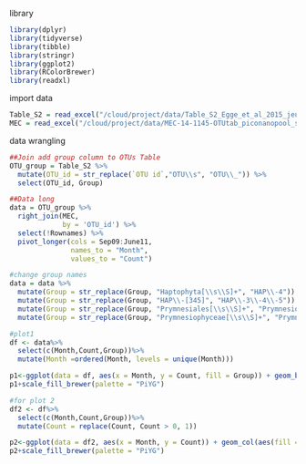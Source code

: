 library
```r
library(dplyr)
library(tidyverse)
library(tibble)
library(stringr)
library(ggplot2)
library(RColorBrewer)
library(readxl)
```

import data 
```r
Table_S2 = read_excel("/cloud/project/data/Table_S2_Egge_et_al_2015_jeukmic.xlsx")
MEC = read_excel("/cloud/project/data/MEC-14-1145-OTUtab_piconanopool_subsamp5553_correctversion.xls")
```

data wrangling
```r
##Join add group column to OTUs Table
OTU_group = Table_S2 %>%
  mutate(OTU_id = str_replace(`OTU id`,"OTU\\s", "OTU\\_")) %>% 
  select(OTU_id, Group)

##Data long
data = OTU_group %>%
  right_join(MEC,
             by = 'OTU_id') %>% 
  select(!Rownames) %>% 
  pivot_longer(cols = Sep09:June11,
               names_to = "Month",
               values_to = "Count")

#change group names
data = data %>%
  mutate(Group = str_replace(Group, "Haptophyta[\\s\\S]+", "HAP\\-4")) %>% 
  mutate(Group = str_replace(Group, "HAP\\-[345]", "HAP\\-3\\-4\\-5")) %>% 
  mutate(Group = str_replace(Group, "Prymnesiales[\\s\\S]+", "Prymnesiophyceae")) %>%
  mutate(Group = str_replace(Group, "Prymnesiophyceae[\\s\\S]+", "Prymnesiophyceae"))

#plot1
df <- data%>% 
  select(c(Month,Count,Group))%>%
  mutate(Month =ordered(Month, levels = unique(Month)))

p1<-ggplot(data = df, aes(x = Month, y = Count, fill = Group)) + geom_bar(stat = "identity")  + xlab("") + ggtitle("Seasonal variation in proportional read abundance")+xlab("Months")+ylab("Porpotion of reads")+theme(axis.text=element_text(size=5,angle=90))
p1+scale_fill_brewer(palette = "PiYG")

#for plot 2
df2 <- df%>% 
  select(c(Month,Count,Group))%>%
  mutate(Count = replace(Count, Count > 0, 1))

p2<-ggplot(data = df2, aes(x = Month, y = Count)) + geom_col(aes(fill = Group)) + ggtitle("OTU richness of the major haptophyte groups")+xlab("Months")+ylab("Number of OTUs")+theme(axis.text=element_text(size=5, angle=90))
p2+scale_fill_brewer(palette = "PiYG")


```













